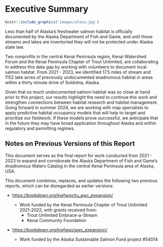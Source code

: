 # Executive Summary

```r
knitr::include_graphics('images/alexa.jpg')
```

::: {.callout-note appearance="simple"}
Less than half of Alaska's freshwater salmon habitat is officially documented by the Alaska Department of Fish and Game, and until these streams and lakes are inventoried they will not be protected under Alaska state law.

Two nonprofits in the central Kenai Peninsula region, Kenai Watershed Forum and the Kenai Peninsula Chapter of Trout Unlimited, are collaborating to address this data gap by working with volunteers to document local salmon habitat. From 2021 - 2023, we identified 17.5 miles of stream and 1152 lake acres of previously undocumented anadromous habitat in areas within a thirty minute drive of Soldotna, Alaska.

Given that so much undocumented salmon habitat was so close at hand prior to this project, our results highlight the need to continue this work and strengthen connections between habitat research and habitat management. Going forward in summer 2024, we are working with map specialists to apply predictive habitat occupancy models that will help to target and prioritize our fieldwork. If these models prove successful, we anticipate that in the future they may have broad application throughout Alaska and within regulatory and permitting regimes.
:::

## Notes on Previous Versions of this Report {.unnumbered}

This document serves as the final report for work conducted from 2021 - 2023 to expand and corroborate the Alaska Department of Fish and Game's Anadromous Waters Catalog in the central Kenai Peninsula area of Alaska, USA.

This document combines, replaces, and updates the following two previous reports, which can be disregarded as earlier versions:

-   <https://bookdown.org/kwfwqx/tu_awc_expansion/>

    -   Work funded by the Kenai Peninsula Chapter of Trout Unlimited 2021-2022, with grants received from:
        -   Trout Unlimited Embrace-a-Stream
        -   Kenai Community Foundation

-   <https://bookdown.org/kwfwqx/awc_expansion/>

    -   Work funded by the Alaska Sustainable Salmon Fund project #54014
